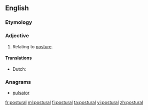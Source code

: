 ==English==

{{rfp|lang=en}}

===Etymology===
{{suffix|posture|al|lang=en}}

===Adjective===
{{en-adj|-}}

# Relating to [[posture]].

{{rfex}}

====Translations====
{{trans-top|relating to posture}}
* Dutch: {{t+|nl|houding|alt=houdings-}}
{{trans-mid}}
{{trans-bottom}}

===Anagrams===
* [[pulsator#English|pulsator]]

[[fr:postural]]
[[ml:postural]]
[[fi:postural]]
[[ta:postural]]
[[vi:postural]]
[[zh:postural]]